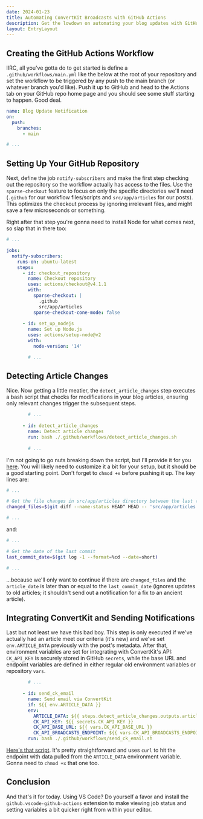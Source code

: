 ```yaml
---
date: 2024-01-23
title: Automating ConvertKit Broadcasts with GitHub Actions
description: Get the lowdown on automating your blog updates with GitHub Actions and ConvertKit. I’ll show you how to catch changes in your posts, pull the important bits, and shoot emails to your followers, all while keeping your workflow slick and smart.
layout: EntryLayout
---
```



## Creating the GitHub Actions Workflow

IIRC, all you've gotta do to get started is define a `.github/workflows/main.yml` like the below at the root of your repository and set the workflow to be triggered by any push to the main branch (or whatever branch you'd like). Push it up to GitHub and head to the Actions tab on your GitHub repo home page and you should see some stuff starting to happen. Good deal.

```yaml
name: Blog Update Notification
on:
  push:
    branches:
      - main

# ...
```

## Setting Up Your GitHub Repository

Next, define the job `notify-subscribers` and make the first step checking out the repository so the workflow actually has access to the files. Use the `sparse-checkout` feature to focus on only the specific directories we'll need (`.github` for our workflow files/scripts and `src/app/articles` for our posts). This optimizes the checkout process by ignoring irrelevant files, and might save a few microseconds or something.

Right after that step you're gonna need to install Node for what comes next, so slap that in there too:

```yaml
# ...

jobs:
  notify-subscribers:
    runs-on: ubuntu-latest
    steps:
      - id: checkout_repository
        name: Checkout repository
        uses: actions/checkout@v4.1.1
        with:
          sparse-checkout: |
            .github
            src/app/articles
          sparse-checkout-cone-mode: false
          
      - id: set_up_nodejs
        name: Set up Node.js
        uses: actions/setup-node@v2
        with:
          node-version: '14'

		# ...
```

## Detecting Article Changes

Nice. Now getting a little meatier, the `detect_article_changes` step executes a bash script that checks for modifications in your blog articles, ensuring only relevant changes trigger the subsequent steps.

```yaml
		# ...
		
      - id: detect_article_changes
        name: Detect article changes
        run: bash ./.github/workflows/detect_article_changes.sh
        
		# ...
```

 I'm not going to go nuts breaking down the script, but I'll provide it for you [here](detect_article_changes.sh). You will likely need to customize it a bit for your setup, but it should be a good starting point. Don't forget to `chmod +x` before pushing it up. The key lines are:

```bash
# ...

# Get the file changes in src/app/articles directory between the last two commits
changed_files=$(git diff --name-status HEAD^ HEAD -- 'src/app/articles' | grep -E '\.md$|\.mdx$' || true)

# ...
```

and:

```bash
# ...

# Get the date of the last commit
last_commit_date=$(git log -1 --format=%cd --date=short)

# ...
```

...because we'll only want to continue if there are `changed_files` and the `article_date` is later than or equal to the `last_commit_date` (ignores updates to old articles; it shouldn't send out a notification for a fix to an ancient article).

## Integrating ConvertKit and Sending Notifications

Last but not least we have this bad boy. This step is only executed if we've actually had an article meet our criteria (it's new) and we've set `env.ARTICLE_DATA` previously with the post's metadata. After that, environment variables are set for integrating with ConvertKit's API: `CK_API_KEY` is securely stored in GitHub `secrets`, while the base URL and endpoint variables are defined in either regular old environment variables or repository `vars`.

```yaml
		# ...
		
      - id: send_ck_email
        name: Send email via ConvertKit
        if: ${{ env.ARTICLE_DATA }}
        env:
          ARTICLE_DATA: ${{ steps.detect_article_changes.outputs.article_data }}
          CK_API_KEY: ${{ secrets.CK_API_KEY }}
          CK_API_BASE_URL: ${{ vars.CK_API_BASE_URL }}
          CK_API_BROADCASTS_ENDPOINT: ${{ vars.CK_API_BROADCASTS_ENDPOINT }}
        run: bash ./.github/workflows/send_ck_email.sh
```

[Here's that script](send_ck_email.sh). It's pretty straightforward and uses `curl` to hit the endpoint with data pulled from the `ARTICLE_DATA` environment variable. Gonna need to `chmod +x` that one too.

## Conclusion

And that's it for today. Using VS Code? Do yourself a favor and install the `github.vscode-github-actions` extension to make viewing job status and setting variables a bit quicker right from within your editor.

<Newsletter className="not-prose" />